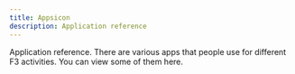 ```yaml
---
title: Appsicon
description: Application reference
---
```


Application reference. There are various apps that people use for different F3 activities. You can view some of them here.



